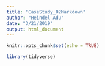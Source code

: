 ```yaml
---
title: "CaseStudy_02Markdown"
author: "Heindel Adu"
date: "3/21/2019"
output: html_document
---
```


```r
knitr::opts_chunk$set(echo = TRUE)
```
```r
library(tidyverse)

```

